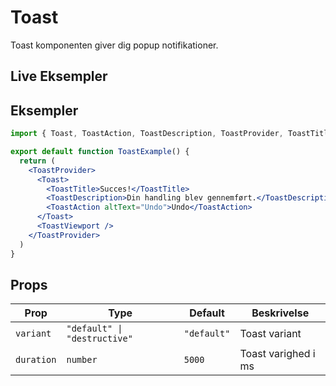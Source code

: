 
# Toast

Toast komponenten giver dig popup notifikationer.

## Live Eksempler

<StorybookEmbed story="components-toast--default" />

<StorybookEmbed story="components-toast--variants" />

<StorybookEmbed story="components-toast--with-actions" />

## Eksempler

```jsx
import { Toast, ToastAction, ToastDescription, ToastProvider, ToastTitle, ToastViewport } from '@nostromo/ui-core'

export default function ToastExample() {
  return (
    <ToastProvider>
      <Toast>
        <ToastTitle>Succes!</ToastTitle>
        <ToastDescription>Din handling blev gennemført.</ToastDescription>
        <ToastAction altText="Undo">Undo</ToastAction>
      </Toast>
      <ToastViewport />
    </ToastProvider>
  )
}
```

## Props

| Prop | Type | Default | Beskrivelse |
|------|------|---------|-------------|
| `variant` | `"default" \| "destructive"` | `"default"` | Toast variant |
| `duration` | `number` | `5000` | Toast varighed i ms |
